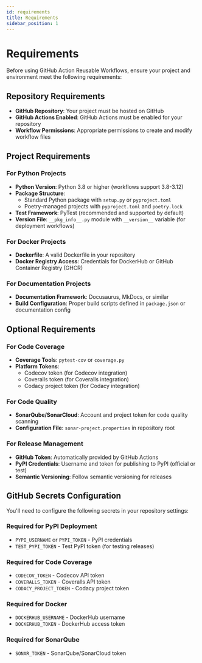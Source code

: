```yaml
---
id: requirements
title: Requirements
sidebar_position: 1
---
```


# Requirements

Before using GitHub Action Reusable Workflows, ensure your project and environment meet the following requirements:

## Repository Requirements

- **GitHub Repository**: Your project must be hosted on GitHub
- **GitHub Actions Enabled**: GitHub Actions must be enabled for your repository
- **Workflow Permissions**: Appropriate permissions to create and modify workflow files

## Project Requirements

### For Python Projects

- **Python Version**: Python 3.8 or higher (workflows support 3.8-3.12)
- **Package Structure**: 
  - Standard Python package with `setup.py` or `pyproject.toml`
  - Poetry-managed projects with `pyproject.toml` and `poetry.lock`
- **Test Framework**: PyTest (recommended and supported by default)
- **Version File**: `__pkg_info__.py` module with `__version__` variable (for deployment workflows)

### For Docker Projects

- **Dockerfile**: A valid Dockerfile in your repository
- **Docker Registry Access**: Credentials for DockerHub or GitHub Container Registry (GHCR)

### For Documentation Projects

- **Documentation Framework**: Docusaurus, MkDocs, or similar
- **Build Configuration**: Proper build scripts defined in `package.json` or documentation config

## Optional Requirements

### For Code Coverage

- **Coverage Tools**: `pytest-cov` or `coverage.py`
- **Platform Tokens**: 
  - Codecov token (for Codecov integration)
  - Coveralls token (for Coveralls integration)
  - Codacy project token (for Codacy integration)

### For Code Quality

- **SonarQube/SonarCloud**: Account and project token for code quality scanning
- **Configuration File**: `sonar-project.properties` in repository root

### For Release Management

- **GitHub Token**: Automatically provided by GitHub Actions
- **PyPI Credentials**: Username and token for publishing to PyPI (official or test)
- **Semantic Versioning**: Follow semantic versioning for releases

## GitHub Secrets Configuration

You'll need to configure the following secrets in your repository settings:

### Required for PyPI Deployment
- `PYPI_USERNAME` or `PYPI_TOKEN` - PyPI credentials
- `TEST_PYPI_TOKEN` - Test PyPI token (for testing releases)

### Required for Code Coverage
- `CODECOV_TOKEN` - Codecov API token
- `COVERALLS_TOKEN` - Coveralls API token
- `CODACY_PROJECT_TOKEN` - Codacy project token

### Required for Docker
- `DOCKERHUB_USERNAME` - DockerHub username
- `DOCKERHUB_TOKEN` - DockerHub access token

### Required for SonarQube
- `SONAR_TOKEN` - SonarQube/SonarCloud token
